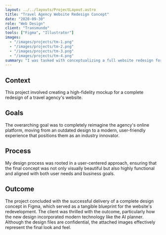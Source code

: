 ```yaml
---
layout: ../../layouts/ProjectLayout.astro
title: "Travel Agency Website Redesign Concept"
date: "2020-09-30"
role: "Web Design"
client: "Transmundo"
tools: ["Figma", "Illustrator"]
images:
  - "/images/projects/tm-1.png"
  - "/images/projects/tm-2.png"
  - "/images/projects/tm-3.png"
  - "/images/projects/tm-4.png"
summary: "I was tasked with conceptualizing a full website redesign for a travel agency aiming to modernize its digital presence and incorporate innovative technology."
---
```


## Context
This project involved creating a high-fidelity mockup for a complete redesign of a travel agency's website.

## Goals
The overarching goal was to completely reimagine the agency's online platform, moving from an outdated design to a modern, user-friendly experience that positions them as an industry innovator.

## Process
My design process was rooted in a user-centered approach, ensuring that the final concept was not only visually beautiful but also highly functional and aligned with both user needs and business goals.

## Outcome
The project concluded with the successful delivery of a complete design concept in Figma, which served as a tangible blueprint for the website's redevelopment. The client was thrilled with the outcome, particularly how the new design incorporated modern technology like the AI planner. Although the design files are confidential, the attached images effectively represent the final look and feel.
